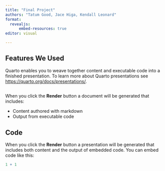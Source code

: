 ---
title: "Final Project"
authors: "Tatum Good, Jace Higa, Kendall Leonard"
format: 
  revealjs:
      embed-resources: true
editor: visual

---

## Features We Used

Quarto enables you to weave together content and executable code into a finished presentation. To learn more about Quarto presentations see <https://quarto.org/docs/presentations/>.

## 

When you click the **Render** button a document will be generated that includes:

-   Content authored with markdown
-   Output from executable code

## Code

When you click the **Render** button a presentation will be generated that includes both content and the output of embedded code. You can embed code like this:

```{r}
1 + 1
```
